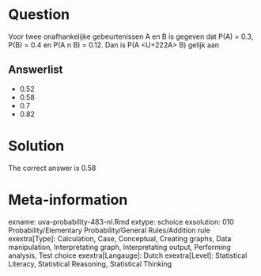 Question
========

Voor twee onafhankelijke gebeurtenissen A en B is gegeven dat P(A) = 0.3, P(B) = 0.4 en P(A n B) = 0.12. Dan is P(A <U+222A> B) gelijk aan

Answerlist
----------
* 0.52
* 0.58
* 0.7
* 0.82

Solution
========

The correct answer is  0.58

Meta-information
================
exname: uva-probability-483-nl.Rmd
extype: schoice
exsolution: 010
Probability/Elementary Probability/General Rules/Addition rule
exextra[Type]: Calculation, Case, Conceptual, Creating graphs, Data manipulation, Interpretating graph, Interpretating output, Performing analysis, Test choice
exextra[Langauge]: Dutch
exextra[Level]: Statistical Literacy, Statistical Reasoning, Statistical Thinking
